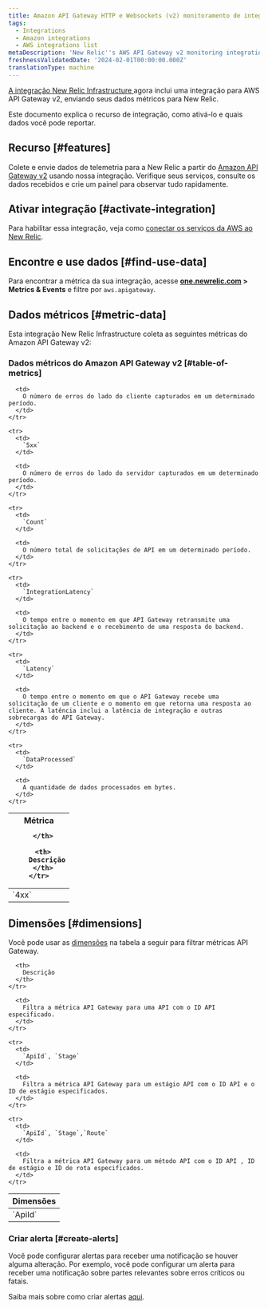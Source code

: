 ```yaml
---
title: Amazon API Gateway HTTP e Websockets (v2) monitoramento de integração
tags:
  - Integrations
  - Amazon integrations
  - AWS integrations list
metaDescription: 'New Relic''s AWS API Gateway v2 monitoring integration: what data it reports, and how to enable it.'
freshnessValidatedDate: '2024-02-01T00:00:00.000Z'
translationType: machine
---
```


[A integração New Relic Infrastructure ](/docs/infrastructure/integrations-getting-started/getting-started/introduction-infrastructure-integrations)agora inclui uma integração para AWS API Gateway v2, enviando seus dados métricos para New Relic.

Este documento explica o recurso de integração, como ativá-lo e quais dados você pode reportar.

## Recurso [#features]

Colete e envie dados de telemetria para a New Relic a partir do [Amazon API Gateway v2](https://aws.amazon.com/api-gateway/) usando nossa integração. Verifique seus serviços, consulte os dados recebidos e crie um painel para observar tudo rapidamente.

## Ativar integração [#activate-integration]

Para habilitar essa integração, veja como [conectar os serviços da AWS ao New Relic](/docs/infrastructure/amazon-integrations/connect/aws-metric-stream-setup/).

## Encontre e use dados [#find-use-data]

Para encontrar a métrica da sua integração, acesse <DNT>**[one.newrelic.com](https://one.newrelic.com/all-capabilities) > Metrics & Events**</DNT> e filtre por `aws.apigateway`.

## Dados métricos [#metric-data]

Esta integração New Relic Infrastructure coleta as seguintes métricas do Amazon API Gateway v2:

### Dados métricos do Amazon API Gateway v2 [#table-of-metrics]

<table>
  <thead>
    <tr>
      <th style={{ width: "200px" }}>
        Métrica  

      </th>

      <th>
        Descrição
      </th>
    </tr>
  </thead>

  <tbody>
    <tr>
      <td>
        `4xx`
      </td>

      <td>
        O número de erros do lado do cliente capturados em um determinado período.
      </td>
    </tr>

    <tr>
      <td>
        `5xx`
      </td>

      <td>
        O número de erros do lado do servidor capturados em um determinado período.
      </td>
    </tr>

    <tr>
      <td>
        `Count`
      </td>

      <td>
        O número total de solicitações de API em um determinado período.
      </td>
    </tr>

    <tr>
      <td>
        `IntegrationLatency`
      </td>

      <td>
        O tempo entre o momento em que API Gateway retransmite uma solicitação ao backend e o recebimento de uma resposta do backend.
      </td>
    </tr>

    <tr>
      <td>
        `Latency`
      </td>

      <td>
        O tempo entre o momento em que o API Gateway recebe uma solicitação de um cliente e o momento em que retorna uma resposta ao cliente. A latência inclui a latência de integração e outras sobrecargas do API Gateway.
      </td>
    </tr>

    <tr>
      <td>
        `DataProcessed`
      </td>

      <td>
        A quantidade de dados processados em bytes.
      </td>
    </tr>
  </tbody>
</table>

## Dimensões [#dimensions]

Você pode usar as [dimensões](http://docs.aws.amazon.com/AmazonCloudWatch/latest/APIReference/API_Dimension.html) na tabela a seguir para filtrar métricas API Gateway.

<table>
  <thead>
    <tr>
      <th style={{ width: "285x" }}>
        Dimensões
      </th>

      <th>
        Descrição
      </th>
    </tr>
  </thead>

  <tbody>
    <tr>
      <td>
        `ApiId`
      </td>

      <td>
        Filtra a métrica API Gateway para uma API com o ID API especificado.
      </td>
    </tr>

    <tr>
      <td>
        `ApiId`, `Stage`
      </td>

      <td>
        Filtra a métrica API Gateway para um estágio API com o ID API e o ID de estágio especificados.
      </td>
    </tr>

    <tr>
      <td>
        `ApiId`, `Stage`,`Route`
      </td>

      <td>
        Filtra a métrica API Gateway para um método API com o ID API , ID de estágio e ID de rota especificados.
      </td>
    </tr>
  </tbody>
</table>

### Criar alerta [#create-alerts]

Você pode configurar alertas para receber uma notificação se houver alguma alteração. Por exemplo, você pode configurar um alerta para receber uma notificação sobre partes relevantes sobre erros críticos ou fatais.

Saiba mais sobre como criar alertas [aqui](/docs/tutorial-create-alerts/create-an-alert/).